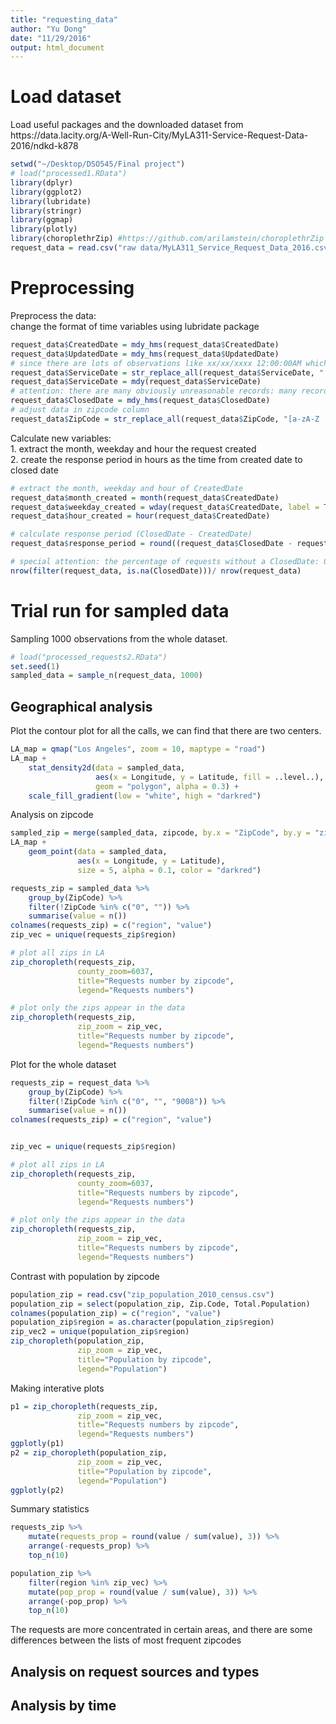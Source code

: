 ```yaml
---
title: "requesting_data"
author: "Yu Dong"
date: "11/29/2016"
output: html_document
---
```


# Load dataset

Load useful packages and the downloaded dataset from https://data.lacity.org/A-Well-Run-City/MyLA311-Service-Request-Data-2016/ndkd-k878

```r
setwd("~/Desktop/DSO545/Final project")
# load("processed1.RData")
library(dplyr)
library(ggplot2)
library(lubridate)
library(stringr)
library(ggmap)
library(plotly)
library(choroplethrZip) #https://github.com/arilamstein/choroplethrZip
request_data = read.csv("raw data/MyLA311_Service_Request_Data_2016.csv")
```

# Preprocessing

Preprocess the data:  
change the format of time variables using lubridate package  

```r
request_data$CreatedDate = mdy_hms(request_data$CreatedDate)
request_data$UpdatedDate = mdy_hms(request_data$UpdatedDate)
# since there are lots of observations like xx/xx/xxxx 12:00:00AM which leads to unaccurate time records, remove the hour-minute_seconds part
request_data$ServiceDate = str_replace_all(request_data$ServiceDate, " [0-9]{2}:[0-9]{2}:[0-9]{2} [AP]M", "")
request_data$ServiceDate = mdy(request_data$ServiceDate)
# attention: there are many obviously unreasonable records: many records with service date of 1900/01/01, and some other service dates in 2017 or later
request_data$ClosedDate = mdy_hms(request_data$ClosedDate)
# adjust data in zipcode column
request_data$ZipCode = str_replace_all(request_data$ZipCode, "[a-zA-Z ,]*", "")
```

Calculate new variables:  
1. extract the month, weekday and hour the request created  
2. create the response period in hours as the time from created date to closed date

```r
# extract the month, weekday and hour of CreatedDate
request_data$month_created = month(request_data$CreatedDate)
request_data$weekday_created = wday(request_data$CreatedDate, label = TRUE)
request_data$hour_created = hour(request_data$CreatedDate)

# calculate response period (ClosedDate - CreatedDate)
request_data$response_period = round((request_data$ClosedDate - request_data$CreatedDate) / (60 * 60),2)  # round to 2 digits, in hours

# special attention: the percentage of requests without a ClosedDate: 0.546
nrow(filter(request_data, is.na(ClosedDate)))/ nrow(request_data)
```

# Trial run for sampled data

Sampling 1000 observations from the whole dataset.

```r
# load("processed_requests2.RData")
set.seed(1)
sampled_data = sample_n(request_data, 1000)
```

## Geographical analysis

Plot the contour plot for all the calls, we can find that there are two centers.

```r
LA_map = qmap("Los Angeles", zoom = 10, maptype = "road")
LA_map + 
    stat_density2d(data = sampled_data,
                   aes(x = Longitude, y = Latitude, fill = ..level..),
                   geom = "polygon", alpha = 0.3) +
    scale_fill_gradient(low = "white", high = "darkred")
```

Analysis on zipcode

```r
sampled_zip = merge(sampled_data, zipcode, by.x = "ZipCode", by.y = "zip")
LA_map +   
    geom_point(data = sampled_data,
               aes(x = Longitude, y = Latitude),
               size = 5, alpha = 0.1, color = "darkred")

requests_zip = sampled_data %>% 
    group_by(ZipCode) %>%
    filter(!ZipCode %in% c("0", "")) %>%
    summarise(value = n())
colnames(requests_zip) = c("region", "value") 
zip_vec = unique(requests_zip$region)

# plot all zips in LA
zip_choropleth(requests_zip,
               county_zoom=6037, 
               title="Requests number by zipcode",
               legend="Requests numbers")

# plot only the zips appear in the data
zip_choropleth(requests_zip, 
               zip_zoom = zip_vec, 
               title="Requests number by zipcode",
               legend="Requests numbers")

```

Plot for the whole dataset

```r
requests_zip = request_data %>% 
    group_by(ZipCode) %>%
    filter(!ZipCode %in% c("0", "", "9008")) %>%
    summarise(value = n())
colnames(requests_zip) = c("region", "value") 


zip_vec = unique(requests_zip$region)

# plot all zips in LA
zip_choropleth(requests_zip,
               county_zoom=6037, 
               title="Requests numbers by zipcode",
               legend="Requests numbers")

# plot only the zips appear in the data
zip_choropleth(requests_zip, 
               zip_zoom = zip_vec, 
               title="Requests numbers by zipcode",
               legend="Requests numbers")
```

Contrast with population by zipcode

```r
population_zip = read.csv("zip_population_2010_census.csv")
population_zip = select(population_zip, Zip.Code, Total.Population)
colnames(population_zip) = c("region", "value")
population_zip$region = as.character(population_zip$region)
zip_vec2 = unique(population_zip$region)
zip_choropleth(population_zip, 
               zip_zoom = zip_vec, 
               title="Population by zipcode",
               legend="Population")
```

Making interative plots

```r
p1 = zip_choropleth(requests_zip, 
               zip_zoom = zip_vec, 
               title="Requests numbers by zipcode",
               legend="Requests numbers")
ggplotly(p1)
p2 = zip_choropleth(population_zip, 
               zip_zoom = zip_vec, 
               title="Population by zipcode",
               legend="Population")
ggplotly(p2)
```

Summary statistics

```r
requests_zip %>%
    mutate(requests_prop = round(value / sum(value), 3)) %>%
    arrange(-requests_prop) %>%
    top_n(10)

population_zip %>%
    filter(region %in% zip_vec) %>%
    mutate(pop_prop = round(value / sum(value), 3)) %>%
    arrange(-pop_prop) %>%
    top_n(10)
```

The requests are more concentrated in certain areas, and there are some differences between the lists of most frequent zipcodes


## Analysis on request sources and types

## Analysis by time